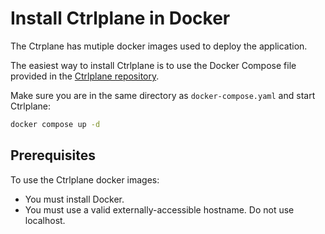 # Install Ctrlplane in Docker

The Ctrplane has mutiple docker images used to deploy the application.

The easiest way to install Ctrlplane is to use the Docker Compose file provided
in the
[Ctrlplane repository](https://github.com/ctrlplanedev/ctrlplane/blob/main/docker-compose.yaml).

Make sure you are in the same directory as `docker-compose.yaml` and start
Ctrlplane:

```bash
docker compose up -d
```

## Prerequisites

To use the Ctrlplane docker images:

- You must install Docker.
- You must use a valid externally-accessible hostname. Do not use localhost.
